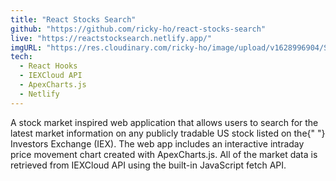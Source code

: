 ```yaml
---
title: "React Stocks Search"
github: "https://github.com/ricky-ho/react-stocks-search"
live: "https://reactstocksearch.netlify.app/"
imgURL: "https://res.cloudinary.com/ricky-ho/image/upload/v1628996904/Stocks%20Search/stocksearch_dah7yb.png"
tech:
  - React Hooks
  - IEXCloud API
  - ApexCharts.js
  - Netlify
---
```


<p>
  A stock market inspired web application that allows users to search for the
  latest market information on any publicly tradable US stock listed on the{" "}
  <span>Investors Exchange</span> (IEX). The web app includes an interactive
  intraday price movement chart created with <span>ApexCharts.js</span>. All of
  the market data is retrieved from <span>IEXCloud API</span> using the built-in
  JavaScript fetch API.
</p>
